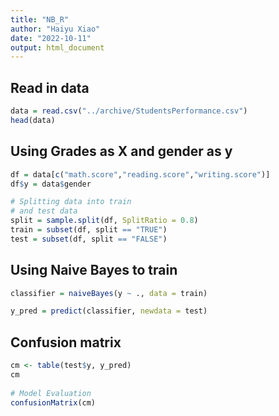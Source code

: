 ---
title: "NB_R"
author: "Haiyu Xiao"
date: "2022-10-11"
output: html_document
---

## Read in data
```{r}
data = read.csv("../archive/StudentsPerformance.csv")
head(data)
```

## Using Grades as X and gender as y
```{r}
df = data[c("math.score","reading.score","writing.score")]
df$y = data$gender

# Splitting data into train
# and test data
split = sample.split(df, SplitRatio = 0.8)
train = subset(df, split == "TRUE")
test = subset(df, split == "FALSE")
```

## Using Naive Bayes to train
```{r}
classifier = naiveBayes(y ~ ., data = train)

y_pred = predict(classifier, newdata = test)
```

## Confusion matrix
```{r}
cm <- table(test$y, y_pred)
cm
 
# Model Evaluation
confusionMatrix(cm)
```
